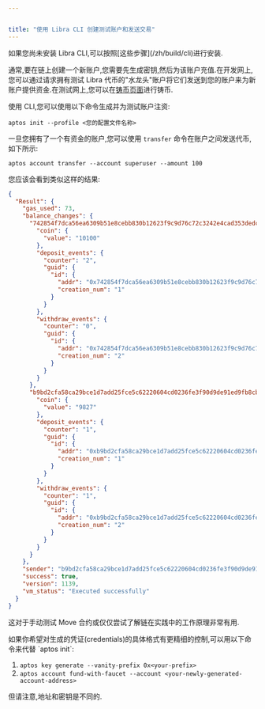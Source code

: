 ```yaml
---


title: "使用 Libra CLI 创建测试账户和发送交易"
---
```



<Aside type="note" emoji="ℹ️">
  如果您尚未安装 Libra CLI,可以按照[这些步骤](/zh/build/cli)进行安装.
</Aside>

通常,要在链上创建一个新账户,您需要先生成密钥,然后为该账户充值.在开发网上,您可以通过请求拥有测试 Libra 代币的"水龙头"账户将它们发送到您的账户来为新账户提供资金.在测试网上,您可以在[铸币页面](/zh/network/faucet)进行铸币.

使用 CLI,您可以使用以下命令生成并为测试账户注资:

```shellscript filename="Terminal"
aptos init --profile <您的配置文件名称>
```

一旦您拥有了一个有资金的账户,您可以使用 `transfer` 命令在账户之间发送代币,如下所示:

```shellscript filename="Terminal"
aptos account transfer --account superuser --amount 100
```

您应该会看到类似这样的结果:

```json filename="Output"
{
  "Result": {
    "gas_used": 73,
    "balance_changes": {
      "742854f7dca56ea6309b51e8cebb830b12623f9c9d76c72c3242e4cad353dedc": {
        "coin": {
          "value": "10100"
        },
        "deposit_events": {
          "counter": "2",
          "guid": {
            "id": {
              "addr": "0x742854f7dca56ea6309b51e8cebb830b12623f9c9d76c72c3242e4cad353dedc",
              "creation_num": "1"
            }
          }
        },
        "withdraw_events": {
          "counter": "0",
          "guid": {
            "id": {
              "addr": "0x742854f7dca56ea6309b51e8cebb830b12623f9c9d76c72c3242e4cad353dedc",
              "creation_num": "2"
            }
          }
        }
      },
      "b9bd2cfa58ca29bce1d7add25fce5c62220604cd0236fe3f90d9de91ed9fb8cb": {
        "coin": {
          "value": "9827"
        },
        "deposit_events": {
          "counter": "1",
          "guid": {
            "id": {
              "addr": "0xb9bd2cfa58ca29bce1d7add25fce5c62220604cd0236fe3f90d9de91ed9fb8cb",
              "creation_num": "1"
            }
          }
        },
        "withdraw_events": {
          "counter": "1",
          "guid": {
            "id": {
              "addr": "0xb9bd2cfa58ca29bce1d7add25fce5c62220604cd0236fe3f90d9de91ed9fb8cb",
              "creation_num": "2"
            }
          }
        }
      }
    },
    "sender": "b9bd2cfa58ca29bce1d7add25fce5c62220604cd0236fe3f90d9de91ed9fb8cb",
    "success": true,
    "version": 1139,
    "vm_status": "Executed successfully"
  }
}
```

这对于手动测试 Move 合约或仅仅尝试了解链在实践中的工作原理非常有用.

<Aside type="note" emoji="ℹ️">
  如果你希望对生成的凭证(credentials)的具体格式有更精细的控制,可以用以下命令来代替 `aptos init`:

  1. `aptos key generate --vanity-prefix 0x<your-prefix>`
  2. `aptos account fund-with-faucet --account <your-newly-generated-account-address>`

  但请注意,地址和密钥是不同的.
</Aside>
